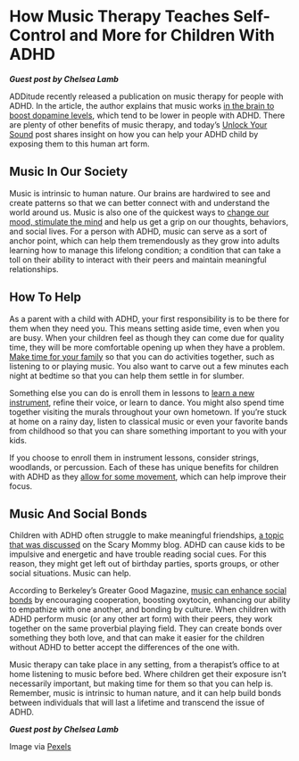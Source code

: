 # How Music Therapy Teaches Self-Control and More for Children With ADHD



***Guest post by Chelsea Lamb***

ADDitude recently released a publication on music therapy for people with ADHD. In the article, the author explains that music works [in the brain to boost dopamine levels](https://www.additudemag.com/music-therapy-for-adhd-how-rhythm-builds-focus/), which tend to be lower in people with ADHD. There are plenty of other benefits of music therapy, and today’s [Unlock Your Sound](https://unlockyoursound.com/) post shares insight on how you can help your ADHD child by exposing them to this human art form.

**Music In Our Society**
------------------------

Music is intrinsic to human nature. Our brains are hardwired to see and create patterns so that we can better connect with and understand the world around us. Music is also one of the quickest ways to [change our mood, stimulate the mind](https://www.bbc.co.uk/teach/bring-the-noise/five-reasons-why-music-is-important/zv3krj6) and help us get a grip on our thoughts, behaviors, and social lives. For a person with ADHD, music can serve as a sort of anchor point, which can help them tremendously as they grow into adults learning how to manage this lifelong condition; a condition that can take a toll on their ability to interact with their peers and maintain meaningful relationships.

**How To Help**
---------------

As a parent with a child with ADHD, your first responsibility is to be there for them when they need you. This means setting aside time, even when you are busy. When your children feel as though they can come due for quality time, they will be more comfortable opening up when they have a problem. [Make time for your family](https://www.zenbusiness.com/blog/working-moms-how-prioritize-kids-during-busy-seasons/) so that you can do activities together, such as listening to or playing music. You also want to carve out a few minutes each night at bedtime so that you can help them settle in for slumber.

Something else you can do is enroll them in lessons to [learn a new instrument](https://www.seashelltrust.org.uk/how-does-music-help-those-with-disabilities/), refine their voice, or learn to dance. You might also spend time together visiting the murals throughout your own hometown. If you’re stuck at home on a rainy day, listen to classical music or even your favorite bands from childhood so that you can share something important to you with your kids.

If you choose to enroll them in instrument lessons, consider strings, woodlands, or percussion. Each of these has unique benefits for children with ADHD as they [allow for some movement](https://www.laparent.com/special-needs/choosing-musical-instruments-children-special-needs/), which can help improve their focus.

**Music And Social Bonds**
--------------------------

Children with ADHD often struggle to make meaningful friendships, [a topic that was discussed](https://www.scarymommy.com/ask-scary-mommy-kid-adhd-no-friends) on the Scary Mommy blog. ADHD can cause kids to be impulsive and energetic and have trouble reading social cues. For this reason, they might get left out of birthday parties, sports groups, or other social situations. Music can help.

According to Berkeley’s Greater Good Magazine, [music can enhance social bonds](https://greatergood.berkeley.edu/article/item/four_ways_music_strengthens_social_bonds) by encouraging cooperation, boosting oxytocin, enhancing our ability to empathize with one another, and bonding by culture. When children with ADHD perform music (or any other art form) with their peers, they work together on the same proverbial playing field. They can create bonds over something they both love, and that can make it easier for the children without ADHD to better accept the differences of the one with.

Music therapy can take place in any setting, from a therapist’s office to at home listening to music before bed. Where children get their exposure isn’t necessarily important, but making time for them so that you can help is. Remember, music is intrinsic to human nature, and it can help build bonds between individuals that will last a lifetime and transcend the issue of ADHD.

***Guest post by Chelsea Lamb***

Image via [Pexels](https://www.pexels.com/photo/photo-of-a-boy-listening-in-headphones-1490844/)

